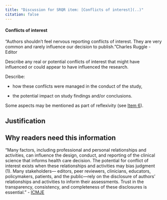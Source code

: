 ```yaml
---
title: "Discussion for SRQR item: [Conflicts of interest](..)"
citation: false
---
```

::: {.grid id="conflicts-of-interest"}
::: {.g-col-9}
#### Conflicts of interest
:::
::: {.g-col-3}
:::
:::

["Authors shouldn't feel nervous reporting conflicts of interest. They are very common and rarely influence our decision to publish."[Charles Ruggle - Editor]{.attribution}]{.aside}

Describe any real or potential conflicts of interest that might have influenced or could appear to have influenced the research.

Describe:

* how these conflicts were managed in the conduct of the study,

* the potential impact on study findings and/or conclusions.

Some aspects may be mentioned as part of reflexivity (see [Item 6](./#researcher-characteristics-and-reflexivity)).

::: {#conflicts-of-interest-collapsible .callout-note appearance="minimal" collapse=true}

## Justification



## Why readers need this information{#sec-conflicts-of-interest-2}

["Many factors, including professional and personal relationships and activities, can influence the design, conduct, and reporting of the clinical science that informs health care decision. The potential for conflict of interest exists when these relationships and activities may bias judgment (1). Many stakeholders— editors, peer reviewers, clinicians, educators, policymakers, patients, and the public—rely on the disclosure of authors' relationships and activities to inform their assessments. Trust in the transparency, consistency, and completeness of these disclosures is essential." - [ICMJE](https://www.icmje.org/news-and-editorials/proposed-disclosure-form-editorial.pdf)]{.added}

<!-- #TODO: EQ examples and resources  -->


:::

<script src="https://giscus.app/client.js"
data-repo="jamesrharwood/srqr"
data-repo-id="R_kgDOIaTtVw"
data-category="Announcements"
data-category-id="DIC_kwDOIaTtV84CSe8S"
data-mapping="specific"
data-term="Conflicts of interest"
data-strict="0"
data-reactions-enabled="1"
data-emit-metadata="0"
data-theme="preferred_color_scheme"
data-theme="light"
data-lang="en"
crossorigin="anonymous"
async>
</script>
